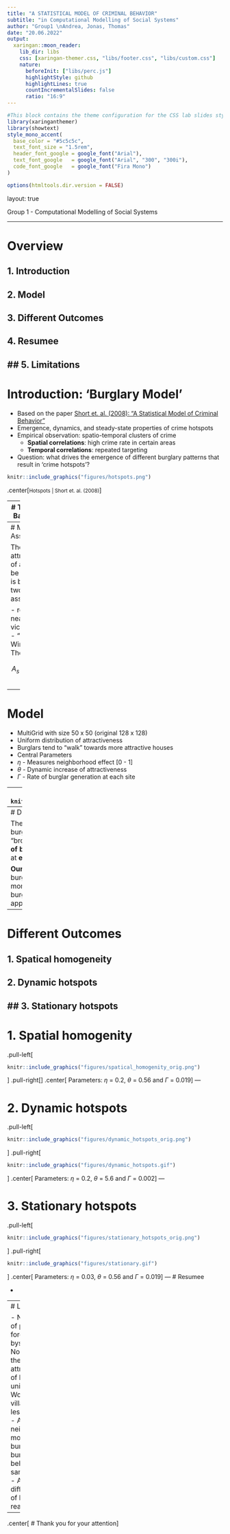 ```yaml
---
title: "A STATISTICAL MODEL OF CRIMINAL BEHAVIOR"
subtitle: "in Computational Modelling of Social Systems"
author: "Group1 \nAndrea, Jonas, Thomas"
date: "20.06.2022"
output:
  xaringan::moon_reader:
    lib_dir: libs 
    css: [xaringan-themer.css, "libs/footer.css", "libs/custom.css"]
    nature:
      beforeInit: ["libs/perc.js"]
      highlightStyle: github
      highlightLines: true
      countIncrementalSlides: false
      ratio: "16:9"
---
```

```r
#This block contains the theme configuration for the CSS lab slides style
library(xaringanthemer)
library(showtext)
style_mono_accent(
  base_color = "#5c5c5c",
  text_font_size = "1.5rem",
  header_font_google = google_font("Arial"),
  text_font_google   = google_font("Arial", "300", "300i"),
  code_font_google   = google_font("Fira Mono")
)
```

```r
options(htmltools.dir.version = FALSE)
```

layout: true

<div class="my-footer"><span>Group 1 - Computational Modelling of Social Systems</span></div> 

---

# Overview

## 1. Introduction
## 2. Model
## 3. Different Outcomes
## 4. Resumee
## 5. Limitations
---
# Introduction: 'Burglary Model'

- Based on the paper [Short et. al. (2008): "A Statistical Model of Criminal Behavior" ](https://www.math.ucla.edu/~bertozzi/papers/M3AS-final.pdf)
- Emergence, dynamics, and steady-state properties of crime hotspots
- Empirical observation: spatio-temporal clusters of crime
  - **Spatial correlations**: high crime rate in certain areas
  - **Temporal correlations**: repeated targeting
- Question: what drives the emergence of different burglary patterns that result in 'crime hotspots'?

```r
knitr::include_graphics("figures/hotspots.png")
```
.center[<small>Hotspots | Short et. al. (2008)</small>]

---
# Theoretical Background

- "Broken Windows Theory", [Wilson & Kelling (1982)](https://media4.manhattan-institute.org/pdf/_atlantic_monthly-broken_windows.pdf)
- Crime is more likely to happen in areas, where it has already happend
- A broken window lowers the threshold to break more windows
- Criticism: biased observations, focus on symptoms rather than causes & negligence of systematic discrimination/disintegration
```r
#,fig.cap="Scott Webb | www.pexels.com"
knitr::include_graphics("figures/broken.jpg")
```
.center[<small>Scott Webb | www.pexels.com</small>]
---
# Model Assumptions

The attractiveness of a house to be victimized is based on two assumptions:

- repeat and near-repeat victimization
- "Broken Windows Theory"

$$A_s(t) = A_s^0 + B_s(t)$$

---
# Model

- MultiGrid with size 50 x 50 (original 128 x 128)
- Uniform distribution of attractiveness
- Burglars tend to "walk" towards more attractive houses
-  Central Parameters
  - $\eta$ - Measures neighborhood effect [0 - 1]
  - $\theta$ - Dynamic increase of attractiveness
  - $\Gamma$ - Rate of burglar generation at each site

---
# Model Flowchart
```r
knitr::include_graphics("figures/flowchart.png")
```

--- 
# Divergence from the original model

The originial paper showed discrepancies regarding burglar generation:
- Argumentation about "broken-windows-effect" and 
  re-generation at **site of burglary**
- Constant burglar generation at rate $\Gamma$ at **each lattice site**

**Our Solution:**
- Certain number of (potential) burglars is initialized
- Others initialized at random moment to avoid peaks and troughs in activity
- If burglary is committed, burglar vanishes and re-appears 
  at site of burglary based on rate $\Gamma$

---
# Different Outcomes
## 1. Spatical homogeneity
## 2. Dynamic hotspots
## 3. Stationary hotspots
---

# 1. Spatial homogenity


.pull-left[
```r
knitr::include_graphics("figures/spatical_homogenity_orig.png")
```
]
.pull-right[
]
.center[
Parameters: $\eta$ = 0.2, $\theta$ = 0.56 and $\Gamma$ = 0.019
]
---

# 2. Dynamic hotspots

.pull-left[
```r
knitr::include_graphics("figures/dynamic_hotspots_orig.png")
```
]
.pull-right[
```r
knitr::include_graphics("figures/dynamic_hotspots.gif")
```
]
.center[
Parameters: $\eta$ = 0.2, $\theta$ = 5.6 and $\Gamma$ = 0.002
]
---

# 3. Stationary hotspots

.pull-left[
```r
knitr::include_graphics("figures/stationary_hotspots_orig.png")
```
]
.pull-right[
```r
knitr::include_graphics("figures/stationary.gif")
```
]
.center[
Parameters: $\eta$ = 0.03, $\theta$ = 0.56 and $\Gamma$ = 0.019
]
---
# Resumee

- 


---
# Limitations

- No presence of police forces and bystanders
- No model for the attractiveness of houses (all uniform)
  - Would be a villa more or less attractive?
  - Are certain neighborhoods more prone to burglary?
- All burglars behave in the same manner
  - Are there different kinds of burglars in reality?
---
.center[
# Thank you for your attention
]